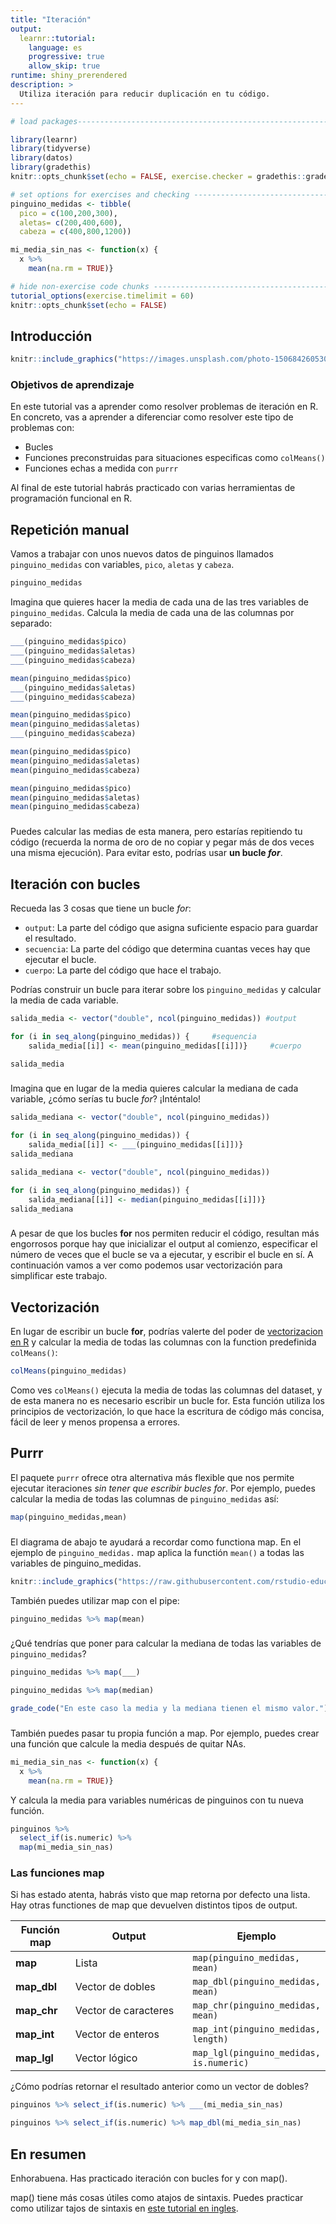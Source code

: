 ```yaml
---
title: "Iteración"
output: 
  learnr::tutorial:
    language: es
    progressive: true
    allow_skip: true
runtime: shiny_prerendered
description: >
  Utiliza iteración para reducir duplicación en tu código.
---
```


<!-- Add JavaScript code for making the exercise code larger -->
<script language="JavaScript" src="js/exercise-font-size.js"></script>

```r
# load packages-----------------------------------------------------------------

library(learnr)
library(tidyverse)
library(datos)
library(gradethis)
knitr::opts_chunk$set(echo = FALSE, exercise.checker = gradethis::grade_learnr)

# set options for exercises and checking ---------------------------------------
pinguino_medidas <- tibble(
  pico = c(100,200,300),
  aletas= c(200,400,600),
  cabeza = c(400,800,1200))

mi_media_sin_nas <- function(x) {
  x %>%
    mean(na.rm = TRUE)}

# hide non-exercise code chunks ------------------------------------------------
tutorial_options(exercise.timelimit = 60)
knitr::opts_chunk$set(echo = FALSE)
```

## Introducción

```r
knitr::include_graphics("https://images.unsplash.com/photo-1506842605307-bbcbd9ea121f?ixlib=rb-1.2.1&ixid=MnwxMjA3fDB8MHxwaG90by1wYWdlfHx8fGVufDB8fHx8&auto=format&fit=crop&w=1267&q=80")
```

### Objetivos de aprendizaje

En este tutorial vas a aprender como resolver problemas de iteración en R. En concreto, vas a aprender a diferenciar como resolver este tipo de problemas con:

* Bucles
* Funciones preconstruidas para situaciones especificas como `colMeans()` 
* Funciones echas a medida con `purrr`

Al final de este tutorial habrás practicado con varias herramientas de programación funcional en R.

## Repetición manual

Vamos a trabajar con unos nuevos datos de pinguinos llamados `pinguino_medidas` con variables, `pico`, `aletas` y `cabeza`. 

```r
pinguino_medidas
```

Imagina que quieres hacer la media de cada una de las tres variables de `pinguino_medidas`. Calcula la media de cada una de las columnas por separado:

```r
___(pinguino_medidas$pico)
___(pinguino_medidas$aletas)
___(pinguino_medidas$cabeza)
```

```r
mean(pinguino_medidas$pico)
___(pinguino_medidas$aletas)
___(pinguino_medidas$cabeza)
```

```r
mean(pinguino_medidas$pico)
mean(pinguino_medidas$aletas)
___(pinguino_medidas$cabeza)
```

```r
mean(pinguino_medidas$pico)
mean(pinguino_medidas$aletas)
mean(pinguino_medidas$cabeza)
```

```r
mean(pinguino_medidas$pico)
mean(pinguino_medidas$aletas)
mean(pinguino_medidas$cabeza)
```

###

Puedes calcular las medias de esta manera, pero estarías repitiendo tu código (recuerda la norma de oro de no copiar y pegar más de dos veces una misma ejecución). Para evitar esto, podrías usar **un bucle _for_**.

## Iteración con bucles


Recueda las 3 cosas que tiene un bucle _for_:

* `output`: La parte del código que asigna suficiente espacio para guardar el resultado. 
* `secuencia`: La parte del código que determina cuantas veces hay que ejecutar el bucle.
* `cuerpo`: La parte del código que hace el trabajo.

Podrías construir un bucle para iterar sobre los `pinguino_medidas` y calcular la media de cada variable.

```r
salida_media <- vector("double", ncol(pinguino_medidas)) #output

for (i in seq_along(pinguino_medidas)) {     #sequencia
    salida_media[[i]] <- mean(pinguino_medidas[[i]])}     #cuerpo  
```

```r
salida_media
```

###

Imagina que en lugar de la media quieres calcular la mediana de cada variable, ¿cómo serías tu bucle _for_? ¡Inténtalo!

```r
salida_mediana <- vector("double", ncol(pinguino_medidas)) 

for (i in seq_along(pinguino_medidas)) {    
    salida_media[[i]] <- ___(pinguino_medidas[[i]])}      
salida_mediana
```

```r
salida_mediana <- vector("double", ncol(pinguino_medidas)) 

for (i in seq_along(pinguino_medidas)) {   
    salida_mediana[[i]] <- median(pinguino_medidas[[i]])} 
salida_mediana
```

###

A pesar de que los bucles __for__ nos permiten reducir el código, resultan más engorrosos porque hay que inicializar el output al comienzo, especificar el número de veces que el bucle se va a ejecutar, y escribir el bucle en sí. A continuación vamos a ver como podemos usar vectorización para simplificar este trabajo.


## Vectorización

En lugar de escribir un bucle __for__, podrías valerte del poder de [vectorizacion en R](https://swcarpentry.github.io/r-novice-gapminder-es/09-vectorization/) y calcular la media de todas las columnas con la function predefinida `colMeans()`:

```r
colMeans(pinguino_medidas)
```
Como ves `colMeans()`  ejecuta la media de todas las columnas del dataset, y de esta manera no es necesario escribir un bucle for. Esta función utiliza los principios de vectorización, lo que hace la escritura de código más concisa, fácil de leer y menos propensa a errores.

## Purrr

El paquete `purrr` ofrece otra alternativa más flexible que nos permite ejecutar iteraciones _sin tener que escribir bucles for_. Por ejemplo, puedes calcular la media de todas las columnas de `pinguino_medidas` así:

```r
map(pinguino_medidas,mean)
```

###

El diagrama de abajo te ayudará a recordar como functiona map. En el ejemplo de `pinguino_medidas.` map aplica la functión `mean()` a todas las variables de pinguino_medidas.

```r
knitr::include_graphics("https://raw.githubusercontent.com/rstudio-education/primers/master/iterate/map/www/images/map.png")
```

También puedes utilizar map con el pipe:

```r
pinguino_medidas %>% map(mean)
```

###

¿Qué tendrías que poner para calcular la mediana de todas las variables de `pinguino_medidas`?

```r
pinguino_medidas %>% map(___)

```

```r
pinguino_medidas %>% map(median)
```

```r
grade_code("En este caso la media y la mediana tienen el mismo valor.")
```

###

También puedes pasar tu propia función a map. Por ejemplo, puedes crear una función que calcule la media después de quitar NAs. 

```r
mi_media_sin_nas <- function(x) {
  x %>%
    mean(na.rm = TRUE)}
```

Y calcula la media para variables numéricas de pinguinos con tu nueva función.

```r
pinguinos %>% 
  select_if(is.numeric) %>%
  map(mi_media_sin_nas)
```

### Las funciones map

Si has estado atenta, habrás visto que map retorna por defecto una lista. Hay otras functiones de map que devuelven distintos tipos de output.

Función map    | Output                                               | Ejemplo
----------------- | ------------------------------------------------- | -------
**map**             | Lista                         | `map(pinguino_medidas, mean)`
**map_dbl**             | Vector de dobles                  | `map_dbl(pinguino_medidas, mean)`
**map_chr**             | Vector de caracteres                         | `map_chr(pinguino_medidas, mean)`
**map_int**             | Vector de enteros                         | `map_int(pinguino_medidas, length)`
**map_lgl**             | Vector lógico                         | `map_lgl(pinguino_medidas, is.numeric)`


¿Cómo podrías retornar el resultado anterior como un vector de dobles?

```r
pinguinos %>% select_if(is.numeric) %>% ___(mi_media_sin_nas)
```

```r
pinguinos %>% select_if(is.numeric) %>% map_dbl(mi_media_sin_nas)
```

## En resumen

Enhorabuena. Has practicado iteración con bucles for y con map().

map() tiene más cosas útiles como atajos de sintaxis. Puedes practicar como utilizar tajos de sintaxis en  [este tutorial en ingles](https://rstudio.cloud/learn/primers/5.3).

